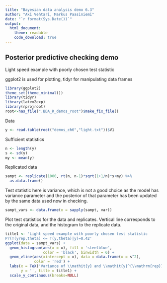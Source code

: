 ```yaml
---
title: "Bayesian data analysis demo 6.3"
author: "Aki Vehtari, Markus Paasiniemi"
date: "`r format(Sys.Date())`"
output:
  html_document:
    theme: readable
    code_download: true
---
```

## Posterior predictive checking demo

Light speed example with poorly chosen test statistic

ggplot2 is used for plotting, tidyr for manipulating data frames

```r
library(ggplot2)
theme_set(theme_minimal())
library(tidyr)
library(latex2exp)
library(rprojroot)
root<-has_file(".BDA_R_demos_root")$make_fix_file()
```

Data

```r
y <- read.table(root("demos_ch6","light.txt"))$V1
```

Sufficient statistics

```r
n <- length(y)
s <- sd(y)
my <- mean(y)
```

Replicated data

```r
sampt <- replicate(1000, rt(n, n-1)*sqrt(1+1/n)*s+my) %>%
  as.data.frame()
```

Test statistic here is variance, which is not a good choice as the
model has variance parameter and the posterior of that parameter
has been updated by the same data used now in checking.

```r
sampt_vars <- data.frame(x = sapply(sampt, var))
```

Plot test statistics for the data and replicates.
Vertical line corresponds to the original data, and
the histogram to the replicate data.

```r
title1 <- 'Light speed example with poorly chosen test statistic
Pr(T(yrep,theta) <= T(y,theta)|y)=0.42'
ggplot(data = sampt_vars) +
  geom_histogram(aes(x = x), fill = 'steelblue',
                 color = 'black', binwidth = 6) +
  geom_vline(aes(xintercept = x), data = data.frame(x = s^2),
             color = 'red') +
  labs(x = TeX('Variance of \\mathit{y} and \\mathit{y}^{\\mathrm{rep}}'),
       y = '', title = title1) +
  scale_y_continuous(breaks=NULL)
```

